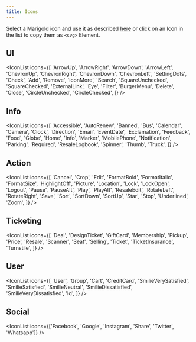 ```yaml
---
title: Icons
---
```


Select a Marigold icon and use it as described [here](../../components/icon)
or click on an Icon in the list to copy them as `<svg>` Element.

## UI

<IconList
  icons={[
    'ArrowUp',
    'ArrowRight',
    'ArrowDown',
    'ArrowLeft',
    'ChevronUp',
    'ChevronRight',
    'ChevronDown',
    'ChevronLeft',
    'SettingDots',
    'Check',
    'Add',
    'Remove',
    'IconMore',
    'Search',
    'SquareUnchecked',
    'SquareChecked',
    'ExternalLink',
    'Eye',
    'Filter',
    'BurgerMenu',
    'Delete',
    'Close',
    'CircleUnchecked',
    'CircleChecked',
  ]}
/>

## Info

<IconList
  icons={[
    'Accessible',
    'AutoRenew',
    'Banned',
    'Bus',
    'Calendar',
    'Camera',
    'Clock',
    'Direction',
    'Email',
    'EventDate',
    'Exclamation',
    'Feedback',
    'Food',
    'Globe',
    'Home',
    'Info',
    'Marker',
    'MobilePhone',
    'Notification',
    'Parking',
    'Required',
    'ResaleLogbook',
    'Spinner',
    'Thumb',
    'Truck',
  ]}
/>

## Action

<IconList
  icons={[
    'Cancel',
    'Crop',
    'Edit',
    'FormatBold',
    'FormatItalic',
    'FormatSize',
    'HighlightOff',
    'Picture',
    'Location',
    'Lock',
    'LockOpen',
    'Logout',
    'Pause',
    'PauseAlt',
    'Play',
    'PlayAlt',
    'ResaleEdit',
    'RotateLeft',
    'RotateRight',
    'Save',
    'Sort',
    'SortDown',
    'SortUp',
    'Star',
    'Stop',
    'Underlined',
    'Zoom',
  ]}
/>

## Ticketing

<IconList
  icons={[
    'Deal',
    'DesignTicket',
    'GiftCard',
    'Membership',
    'Pickup',
    'Price',
    'Resale',
    'Scanner',
    'Seat',
    'Selling',
    'Ticket',
    'TicketInsurance',
    'Turnstile',
  ]}
/>

## User

<IconList
  icons={[
    'User',
    'Group',
    'Cart',
    'CreditCard',
    'SmilieVerySatisfied',
    'SmilieSatisfied',
    'SmilieNeutral',
    'SmilieDissatisfied',
    'SmilieVeryDissatisfied',
    'Id',
  ]}
/>

## Social

<IconList
  icons={['Facebook', 'Google', 'Instagram', 'Share', 'Twitter', 'Whatsapp']}
/>
